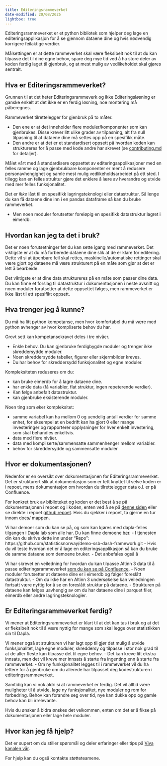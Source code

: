 ```yaml
---
title: Editeringsrammeverket
date-modified: 20/08/2025
lightbox: true
---
```


Editeringsrammeverket er et python bibliotek som hjelper deg lage en editeringsapplikasjon for å se gjennom dataene dine og hvis nødvendig korrigere feilaktige verdier.

Målsettingen er at dette rammeverket skal være fleksibelt nok til at du kan tilpasse det til dine egne behov, spare deg mye tid ved å ha store deler av koden ferdig laget til gjenbruk, og at mest mulig av vedlikeholdet skal gjøres sentralt.

## Hva er Editeringsrammeverket?

Grunnen til at det heter Editeringsrammeverk og ikke Editeringsløsning er ganske enkelt at det ikke er en ferdig løsning, noe montering må påberegnes.

Rammeverket tilrettelegger for gjenbruk på to måter.

- Den ene er at det inneholder flere moduler/komponenter som kan gjenbrukes. Disse krever litt ulike grader av tilpasning, alt fra null tilpasning til at dataene dine må settes opp på en spesifikk måte.
- Den andre er at det er et standardisert oppsett på hvordan koden kan struktureres for å passe med kode andre har skrevet (se [contributing.md](https://github.com/statisticsnorway/ssb-dash-framework/blob/main/CONTRIBUTING.md) for detaljer).

Målet vårt med å standardisere oppsettet av editeringsapplikasjoner med en felles ramme og lage gjenbrukbare komponenter er ment å redusere personavhengighet og samle mest mulig vedlikeholdsarbeidet på ett sted. I tillegg kan en felles struktur gjøre det enklere å lære av hverandre og utvide med mer felles funksjonalitet.

Det er *ikke* låst til en spesifikk lagringsteknologi eller datastruktur. Så lenge du kan få dataene dine inn i en pandas dataframe så kan du bruke rammeverket.

- Men noen moduler forutsetter foreløpig en spesifikk datastruktur lagret i eimerdb.

## Hvordan kan jeg ta det i bruk?

Det er noen forutsetninger før du kan sette igang med rammeverket. Det viktigste er at du må forberede dataene dine slik at de er klare for editering. Dette vil si at åpenbare feil skal rettes, maskinelle/automatiske rettinger skal være gjort og dataene må være strukturert på en måte som gjør at det er lett å bearbeide.

Det viktigste er at dine data struktureres på en måte som passer dine data. Du kan finne et forslag til datastruktur i dokumentasjonen i neste avsnitt og noen moduler forutsetter at dette oppsettet følges, men rammeverket er ikke låst til ett spesifikt oppsett.

## Hva trenger jeg å kunne?
Du må ha litt python kompetanse, men hvor komfortabel du må være med python avhenger av hvor kompliserte behov du har.

Grovt sett kan kompetansekravet deles i tre nivåer.

- Enkle behov. Du kan gjenbruke ferdigbygde moduler og trenger ikke skreddersydde moduler.
- Noen skreddersydde tabeller, figurer eller skjermbilder kreves.
- Du har behov for skreddersydd funksjonalitet og egne moduler.

Kompleksiteten reduseres om du:

- kan bruke eimerdb for å lagre dataene dine.
- har enkle data (få variabler, flat struktur, ingen repeterende verdier).
- Kan følge anbefalt datastruktur.
- kan gjenbruke eksisterende moduler.

Noen ting som øker kompleksitet:

- samme variabel kan ha mellom 0 og uendelig antall verdier for samme enhet, for eksempel at en bedrift kan ha gjort 0 eller mange investeringer og rapporterer opplysninger for hver enkelt investering, som skal behandles enkeltvis.
- data med flere nivåer.
- data med kompliserte/sammensatte sammenhenger mellom variabler.
- behov for skreddersydde og sammensatte moduler

## Hvor er dokumentasjonen?

Nedenfor er en oversikt over dokumentasjonen for Editeringsrammeverket. Det er strukturert slik at dokumentasjon som er tett knyttet til selve koden er i repoet, mens dokumentasjon om hvordan du tilrettelegger data o.l. er på Confluence.

For konkret bruk av biblioteket og koden er det best å se på dokumentasjonen i repoet og i koden, enten ved å se på [denne siden](https://statisticsnorway.github.io/ssb-dash-framework/) eller se direkte i repoet [github repoet](https://github.com/statisticsnorway/ssb-dash-framework/tree/main). Hvis du sjekker i repoet, ta gjerne en tur innom docs/ mappen.

Vi har demoer som du kan se på, og som kan kjøres med dapla-felles tilgangen i Dapla lab som alle har. Du kan finne demoene [her](https://github.com/statisticsnorway/demo-ssb-dash-framework.git).
- I tjenesten din kan du skrive dette inn under "Repo": https://github.com/statisticsnorway/demo-ssb-dash-framework.git
- Hvis du vil teste hvordan det er å lage en editeringsapplikasjon så kan du bruke de samme dataene som demoene bruker.
- Det anbefales også å 

Vi har skrevet en veiledning for hvordan du kan tilpasse Altinn 3 data til å passe editeringsrammeverket [som du kan se på Confluence](https://statistics-norway.atlassian.net/wiki/pages/resumedraft.action?draftId=4679434501).
- Noen moduler forutsetter at dataene dine er i eimerdb og følger foreslått datastruktur.
- Om du ikke har en Altinn 3 undersøkelse kan veiledningen fortsatt være nyttig for å se en foreslått struktur på dataene.
- Strukturen på dataene kan følges uavhengig av om du har dataene dine i parquet filer, eimerdb eller andre lagringsteknologier.

## Er Editeringsrammeverket ferdig?

Vi mener at Editeringsrammeverket er klart til at det kan tas i bruk og at det er fleksibelt nok til å være nyttig for mange som skal legge over statistikken sin til Dapla.

Vi mener også at strukturen vi har lagt opp til gjør det mulig å utvide funksjonalitet, lage egne moduler, skreddersy og tilpasse i stor nok grad til at de aller fleste kan tilpasse det til egne behov.
- Det kan kreve litt ekstra innsats, men det vil kreve mer innsats å starte fra ingenting enn å starte fra rammeverket.
- Om ny funksjonalitet legges til i rammeverket vil du ha lettere for å gjenbruke om du allerede har tilpasset deg kodestrukturen i editeringsrammeverket.

Samtidig kan vi nok aldri si at rammeverket er ferdig. Det vil alltid være muligheter til å utvide, lage ny funksjonalitet, nye moduler og rom for forbedring. Behov kan forandre seg over tid, nye kan dukke opp og gamle behov kan bli irrelevante.

Hvis du ønsker å bidra ønskes det velkommen, enten om det er å fikse på dokumentasjonen eller lage hele moduler.

## Hvor kan jeg få hjelp?

Det er supert om du stiller spørsmål og deler erfaringer eller tips på [Viva kanalen vår](https://engage.cloud.microsoft/main/org/ssb.no/groups/eyJfdHlwZSI6Ikdyb3VwIiwiaWQiOiIyMjY1MzI4NjgwOTYifQ).

For hjelp kan du også kontakte støtteteamene.